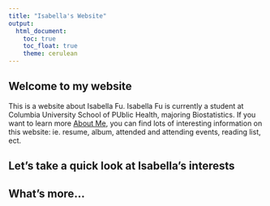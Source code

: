 ```yaml
---
title: "Isabella's Website"
output: 
  html_document:
    toc: true
    toc_float: true
    theme: cerulean
---
```

## Welcome to my website
This is a website about Isabella Fu. Isabella Fu is currently a student at Columbia University School of PUblic Health, majoring Biostatistics. If you want to learn more [About Me](about.html), you can find lots of interesting information on this website: ie.  resume, album, attended and attending events, reading list, ect. 

## Let's take a quick look at Isabella's interests

##  What's more...
